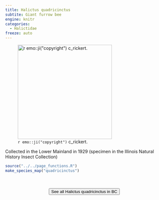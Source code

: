 ```yaml
---
title: Halictus quadricinctus
subtite: Giant furrow bee
engine: knitr
categories:
  - Halictidae
freeze: auto
---
```

![`r emo::ji("copyright")` c_rickert.](https://inaturalist-open-data.s3.amazonaws.com/photos/340805368/large.jpg){height=300}

Collected in the Lower Mainland in 1929 (specimen in the Illinois Natural History Insect Collection)



```r
source("../../page_functions.R")
make_species_map("quadricinctus")
```
<br><br>
<center>


<a href="https://inaturalist.ca/observations?place_id=any&subview=map&taxon_id=484543"><button type="button" class="btn btn-secondary">See all Halictus quadricinctus in BC <i class="fa-solid fa-arrow-up-right-from-square"></i> </button></a>
</center>
